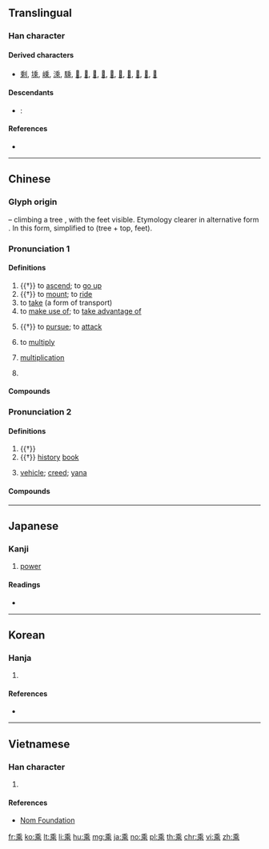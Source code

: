 {{character info/new}}
{{also|乗|椉|埀}}
==Translingual==
{{ja-forms|[[乗]]|乘|乘}}

===Han character===
{{Han char|rn=4|rad=丿|as=09|sn=10|four=20901|canj=HDLP|ids=⿻禾北}}

====Derived characters====
* [[剩]], [[塖]], [[嵊]], [[溗]], [[騬]], [[𢾽]], [[𨝄]], [[𪳕]], [[𦟇]], [[𦶝]], [[𧪝]], [[𨍱]], [[𤳁]], [[𬟯]], [[𬨾]]

====Descendants====
* {{label|ja|chiefly|Japanese}}: {{ja-l|乗}}

====References====
* {{Han ref|kx=0083.090|dkj=00154|dj=0166.400|hdz=10040.010|uh=4E58|ud=20056|bh=ADBC|bd=44476}}

----

==Chinese==
{{zh-forms|alt=乗,椉}}

===Glyph origin===
{{Han etyl}}
{{liushu|p}} – climbing a tree {{zh-l|*木}}, with the feet visible. Etymology clearer in alternative form {{zh-l|*椉}}. In this form, simplified to {{Han compound|禾|北}} (tree + top, feet).

===Pronunciation 1===
{{zh-pron
|m=chéng
|c=sing4
|h=pfs=sṳ̀n
|md=sìng
|mn=sêng
|w=2tshen,3zen
|w_note=2tshen - vernacular; 3zen - literary
|mc=1
|oc=1,1
|cat=v,n,pn
}}

====Definitions====
{{zh-hanzi}}

# {{†}} to [[ascend]]; to [[go up]]
# {{†}} to [[mount]]; to [[ride]]
# to [[take]] (a form of transport)
# to [[make use of]]; to [[take advantage of]]
#: {{zh-x|乘機|to '''seize''' the opportunity}}
# {{†}} to [[pursue]]; to [[attack]]
# {{lb|zh|mathematics}} to [[multiply]]
#: {{zh-x|二 乘 八 等於 十六。|Two '''times''' eight equals sixteen.}}
# {{lb|zh|mathematics}} [[multiplication]]
#: {{zh-x|加.減.乘.除|addition, subtraction, '''multiplication''', division}}
# {{surname|lang=zh}}

====Compounds====
{{zh-der|乘勢|乘奔御風|乘機應變|乘鸞跨鳳|乘其不意|乘龍快婿|乘方|乘虛|乘傳|乘軒鶴|乘便|乘車戴笠|乘積|乘桴|可乘之機|乘虛而入|乘除|乘其不備|乘客|乘月|可乘之隙|乘人之危|乘人不備|乘興而來|乘號|乘車|乘間投隙|乘輿|乘田|乘輕驅肥|乘坐|乘興|乘凶完配|因利乘便|乘黃|乘偽行詐|乘法|乘夜|乘間|乘機|乘隙|乘輿播越|乘酒|乘人之厄|加減乘除|乘數|伍員乘潮|乘龍佳婿|乘堅策肥|乘肥衣輕|乘鶴駕雲|乘時|乘輿播遷|乘火打劫|乘機坐大|乘冪|乘風破浪|乘勝追擊|出乘|乘龍|乘堅驅良|乘槎|乘亂|乘危|乘化|乘雲|乘流|乘勝逐北|乘空|三乘比|共乘|乘船|乘肩|乘務員|乘軒|乘隙而入|乘涼|乘亂坐大|乘鶴|搭乘|有隙可乘|無機可乘|有機可乘|琴高乘鯉|無勢可乘|盛衰相乘|無隙可乘|服冕乘軒|摶柱乘梁|自乘|跨鳳乘龍|鶴乘軒|被乘數|變亂紛乘|竊幸乘寵|飛蓬乘風|貨幣乘數|超乘|黃帝乘龍|老鶴乘軒|騎乘|階乘|飛龍乘雲|陪乘|迭乘|跨鳳乘鸞}}

===Pronunciation 2===
{{zh-pron
|m=shèng,chéng
|m_note=chéng - Mainland standard for the Buddhism sense
|c=sing6
|h=pfs=sṳn
|md=sêng
|mn=sēng
|dial=n
|mc=2
|oc=2,2
|cat=n,cls
}}

====Definitions====
{{zh-hanzi}}

# {{†}} {{zh-classifier|[[carriage]]s drawn by [[four]] [[horse]]s}}
# {{†}} [[history]] [[book]]
# {{lb|zh|Buddhism}} [[vehicle]]; [[creed]]; [[yana]]

====Compounds====
{{zh-der|fold=1|小乘|卒乘|乘馬|大乘經典|千乘萬騎|三乘|上乘|下乘|二乘|千乘|家乘|史乘|大乘|大乘佛教|小乘戒|傳乘|晉乘楚杌|萬乘之尊|萬乘|萬乘之國|百乘之家|攝大乘論|照乘珠|野乘|驂乘|負乘致寇}}

----

==Japanese==
{{ja-kanji forms|乗|乘}}

===Kanji===
{{ja-kanji|grade=|rs=丿09|style=ky|shin=乗}}

# {{lb|ja|mathematics|sort=しょう'}} [[power]]

====Readings====
* {{ja-readings|goon=[[じょう]] (jō)|kanon=[[しょう]] (shō)|kun=[[のる]] (noru)}}

----

==Korean==

===Hanja===
{{ko-hanja|hangeul=승|rv=seung|mr=sŭng|eumhun=[[타다|탈]]|ehrv=tal|ehmr=t'al|ehy=}}

# {{defn|lang=ko|sort=丿09}}

====References====
* {{Hanja ref|nav=10257}}

----

==Vietnamese==

===Han character===
{{vi-hantu|[[thặng]], [[thắng]], [[thừa]]|rs=丿09}}

# {{defn|lang=vi|sort=丿09}}

====References====
* [http://nomfoundation.org/common/nom_details.php?codepoint=4e58 Nom Foundation]

[[fr:乘]]
[[ko:乘]]
[[lt:乘]]
[[li:乘]]
[[hu:乘]]
[[mg:乘]]
[[ja:乘]]
[[no:乘]]
[[pl:乘]]
[[th:乘]]
[[chr:乘]]
[[vi:乘]]
[[zh:乘]]
